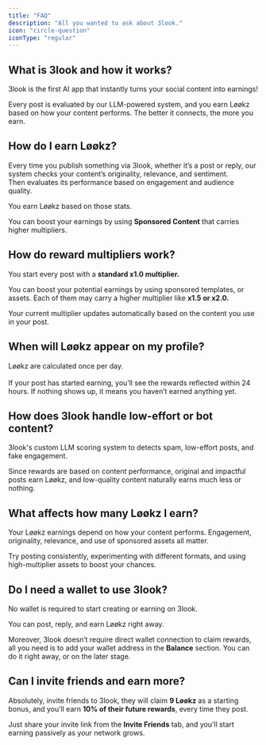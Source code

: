 ```yaml
---
title: "FAQ"
description: "All you wanted to ask about 3look."
icon: "circle-question"
iconType: "regular"
---
```


## What is 3look and how it works?

3look is the first AI app that instantly turns your social content into earnings!

Every post is evaluated by our LLM-powered system, and you earn Løøkz based on how your content performs. The better it connects, the more you earn.

## How do I earn Løøkz?

Every time you publish something via 3look, whether it’s a post or reply, our system checks your content’s originality, relevance, and sentiment. \
Then evaluates its performance based on engagement and audience quality. 

You earn Løøkz based on those stats.

You can boost your earnings by using **Sponsored Content** that carries higher multipliers.

## How do reward multipliers work?

You start every post with a **standard x1.0 multiplier.**

You can boost your potential earnings by using sponsored templates, or assets. Each of them may carry a higher multiplier like  **x1.5 or x2.0.**

Your current multiplier updates automatically based on the content you use in your post.

## When will Løøkz appear on my profile?

Løøkz are calculated once per day. \
\
If your post has started earning, you’ll see the rewards reflected within 24 hours. If nothing shows up, it means you haven’t earned anything yet.

## How does 3look handle low-effort or bot content?

3look's custom LLM scoring system to detects spam, low-effort posts, and fake engagement.

Since rewards are based on content performance, original and impactful posts earn Løøkz, and low-quality content naturally earns much less or nothing.

## What affects how many Løøkz I earn?

Your Løøkz earnings depend on how your content performs. Engagement, originality, relevance, and use of sponsored assets all matter.

Try posting consistently, experimenting with different formats, and using high-multiplier assets to boost your chances.

## Do I need a wallet to use 3look?

No wallet is required to start creating or earning on 3look.

You can post, reply, and earn Løøkz right away. 

Moreover, 3look doesn’t require direct wallet connection to claim rewards, all you need is to add your wallet address in the **Balance** section. You can do it right away, or on the later stage.

## Can I invite friends and earn more?

Absolutely, invite friends to 3look, they will claim **9 Løøkz** as a starting bonus, and you’ll earn **10% of their future rewards**, every time they post.

Just share your invite link from the **Invite Friends** tab, and you’ll start earning passively as your network grows.